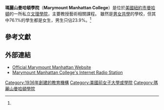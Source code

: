 {{Infobox University
|name=Marymount Manhattan College
|image_name =MMC Stacked copy.jpg
|image_size = 162px
|motto=''Omne Ignotum Pro Magnifico Est''
|mottoeng=We Have Great Notions of Things Unknown
|established=1936
|president=Judson R. Shaver, PhD
|city=[[紐約市|紐約市]][[曼哈頓|曼哈頓]][[上東區|上東區]]
|state=紐約州
|country=美國
|type=[[私立大學|私立大學]]
|undergrad=2,040<ref name="rankingsandreviews1">[http://colleges.usnews.rankingsandreviews.com/best-colleges/marymount-manhattan-2769 US News & World Report Rankings]</ref>
|faculty=101（全職教員）
|ratio=12:1
|curriculum=文理課程
|majors=18
|campus=
|mascot =[[獅鷲|獅鷲]]
|colors=藍色和白色{{colorbox|blue}} {{colorbox|white}}
|website=[http://www.mmm.edu/ www.mmm.edu]
}}

'''瑪麗山曼哈頓學院'''（'''Marymount Manhattan College'''）是位於[[美國|美國]][[紐約市|紐約市]][[曼哈頓|曼哈頓]]的一所私立[[文理學院|文理學院]]，主要教授藝術相關課程。 雖然是[[男女共學|男女共學]]的學校，但其中76.1%的學生都是女生，男生只佔23.9%。<ref name="rankingsandreviews1"/>

== 參考文獻==
{{reflist}}

==外部連結==
*[https://web.archive.org/web/20131009223702/http://marymount.mmm.edu/ Official Marymount Manhattan Website]
*[http://griffinradio.net Marymount Manhattan College's Internet Radio Station] {{Wayback|url=http://griffinradio.net/ |date=20181109205403 }}

{{coord|40|46|7.25|N|73|57|35.2|W|region:US-NY|display=title}}

[[Category:1936年創建的教育機構|Category:1936年創建的教育機構]]
[[Category:美國前女子大學或學院|Category:美國前女子大學或學院]]
[[Category:瑪麗山曼哈頓學院|Category:瑪麗山曼哈頓學院]]

{{纽约市的大学}}